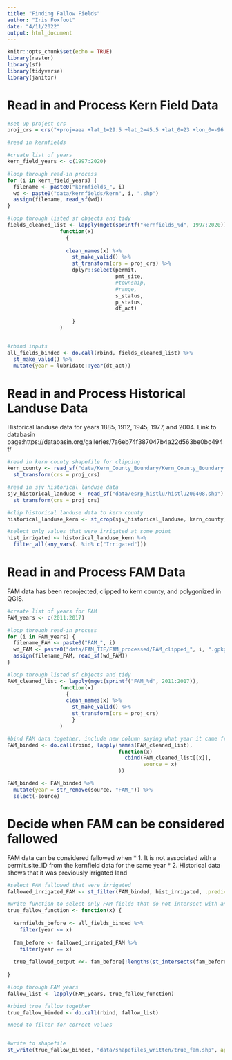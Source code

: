 ```yaml
---
title: "Finding Fallow Fields"
author: "Iris Foxfoot"
date: "4/11/2022"
output: html_document
---
```


```r
knitr::opts_chunk$set(echo = TRUE)
library(raster)
library(sf)
library(tidyverse)
library(janitor)
```

# Read in and Process Kern Field Data

```r
#set up project crs
proj_crs = crs("+proj=aea +lat_1=29.5 +lat_2=45.5 +lat_0=23 +lon_0=-96 +x_0=0 +y_0=0 +ellps=GRS80 +towgs84=0,0,0,0,0,0,0 +units=m +no_defs")
```

```r
#read in kernfields

#create list of years
kern_field_years <- c(1997:2020)

#loop through read-in process
for (i in kern_field_years) {
  filename <- paste0("kernfields_", i)
  wd <- paste0("data/kernfields/kern", i, ".shp")
  assign(filename, read_sf(wd))
}

#loop through listed sf objects and tidy
fields_cleaned_list <- lapply(mget(sprintf("kernfields_%d", 1997:2020)), 
                 function(x) 
                   {
                   
                   clean_names(x) %>%
                     st_make_valid() %>% 
                     st_transform(crs = proj_crs) %>%
                     dplyr::select(permit,
                                   pmt_site,
                                   #township,
                                   #range,
                                   s_status,
                                   p_status,
                                   dt_act)
                   
                     }
                 )


#rbind inputs
all_fields_binded <- do.call(rbind, fields_cleaned_list) %>% 
  st_make_valid() %>% 
  mutate(year = lubridate::year(dt_act))
```

# Read in and Process Historical Landuse Data

Historical landuse data for years 1885, 1912, 1945, 1977, and 2004. Link to databasin page:https://databasin.org/galleries/7a6eb74f387047b4a22d563be0bc494f/   

```r
#read in kern county shapefile for clipping
kern_county <- read_sf("data/Kern_County_Boundary/Kern_County_Boundary.shp") %>% 
  st_transform(crs = proj_crs)

#read in sjv historical landuse data
sjv_historical_landuse <- read_sf("data/esrp_histlu/histlu200408.shp") %>% 
  st_transform(crs = proj_crs)

#clip historical landuse data to kern county
historical_landuse_kern <- st_crop(sjv_historical_landuse, kern_county)

#select only values that were irrigated at some point
hist_irrigated <- historical_landuse_kern %>% 
  filter_all(any_vars(. %in% c("Irrigated")))
```

# Read in and Process FAM Data

FAM data has been reprojected, clipped to kern county, and polygonized in QGIS.

```r
#create list of years for FAM
FAM_years <- c(2011:2017)

#loop through read-in process
for (i in FAM_years) {
  filename_FAM <- paste0("FAM_", i)
  wd_FAM <- paste0("data/FAM_TIF/FAM_processed/FAM_clipped_", i, ".gpkg")
  assign(filename_FAM, read_sf(wd_FAM))
}

#loop through listed sf objects and tidy
FAM_cleaned_list <- lapply(mget(sprintf("FAM_%d", 2011:2017)), 
                 function(x) 
                   {
                   clean_names(x) %>%
                     st_make_valid() %>% 
                     st_transform(crs = proj_crs)
                     }
                 )

#bind FAM data together, include new column saying what year it came from
FAM_binded <- do.call(rbind, lapply(names(FAM_cleaned_list), 
                                    function(x) 
                                      cbind(FAM_cleaned_list[[x]], 
                                            source = x)
                                    ))

FAM_binded <- FAM_binded %>% 
  mutate(year = str_remove(source, "FAM_")) %>% 
  select(-source)
```

# Decide when FAM can be considered fallowed

FAM data can be considered fallowed when 
* 1. It is not associated with a permit_site_ID from the kernfield data for the same year
* 2. Historical data shows that it was previously irrigated land

```r
#select FAM fallowed that were irrigated
fallowed_irrigated_FAM <- st_filter(FAM_binded, hist_irrigated, .predicate = st_intersects)

#write function to select only FAM fields that do not intersect with any kernfields in the same year or from previous year (AKA they can intersect with future kernfields)
true_fallow_function <- function(x) {
  
  kernfields_before <- all_fields_binded %>% 
    filter(year <= x)
  
  fam_before <- fallowed_irrigated_FAM %>% 
    filter(year == x)
  
  true_fallowed_output <<- fam_before[!lengths(st_intersects(fam_before, kernfields_before)), ]
  
}

#loop through FAM years
fallow_list <- lapply(FAM_years, true_fallow_function)

#rbind true fallow together
true_fallow_binded <- do.call(rbind, fallow_list)

#need to filter for correct values


#write to shapefile
st_write(true_fallow_binded, "data/shapefiles_written/true_fam.shp", append = F)
```

